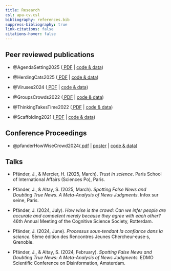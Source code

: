```yaml
---
title: Research
csl: apa-cv.csl
bibliography: references.bib
suppress-bibliography: true
link-citations: false
citations-hover: false
---
```


## Peer reviewed publications

-   @AgendaSetting2025 ([<i class="fas fa-file-pdf"></i> PDF](/pdfs/RichardsonEtAl_2025_AgendaSetting.pdf) \| [<i class="fab fa-github"></i> code & data](https://osf.io/7t4v2/files/osfstorage))

-   @HerdingCats2025 ([<i class="fas fa-file-pdf"></i> PDF](/pdfs/RichardsonEtAl_2025_HerdingCats.pdf) \| [<i class="fab fa-github"></i> code & data](https://osf.io/d7szc/files/osfstorage))

-   @Viruses2024 ([<i class="fas fa-file-pdf"></i> PDF](/pdfs/MenendezRichardsonEtAl_2024_Viruses.pdf) \| [<i class="fab fa-github"></i> code & data](https://osf.io/h4c26/files/osfstorage))

-   @GroupsCrowds2022 ([<i class="fas fa-file-pdf"></i> PDF](/pdfs/RichardsonKeil_2022_EffectiveReasoning.pdf) \| [<i class="fab fa-github"></i> code & data](https://osf.io/6pw5n/files/osfstorage))

-   @ThinkingTakesTime2022 ([<i class="fas fa-file-pdf"></i> PDF](/pdfs/RichardsonKeil_2022_ThinkingTakesTime.pdf) \| [<i class="fab fa-github"></i> code & data](https://osf.io/z6ykt/files/osfstorage))

-   @Scaffolding2021 ([<i class="fas fa-file-pdf"></i> PDF](/pdfs/RichardsonEtAl_2021_Scaffolding.pdf) \| [<i class="fab fa-github"></i> code & data](https://osf.io/epk4b/files/osfstorage))

<!--
## Working papers

- @pfanderQuasiuniversalAcceptanceBasic2024 (*submitted*)
- @pfanderTrustingForgettingImpressive2025 (*submitted*)
- @pfanderFrenchTrustMore2025
-->

## Conference Proceedings

-   @pfanderHowWiseCrowd2024([<i class="fas fa-file-pdf"></i> pdf](pdfs/how_wise_is_crowd.pdf) \| [<i class="fa-solid fa-person-chalkboard"></i>poster](talks/cogsci_2024.pdf) \| [<i class="fab fa-github"></i> code & data](https://github.com/janpfander/consensus_trust.git))


## Talks

-   Pfänder, J., & Mercier, H. (2025, March). *Trust in science*. Paris School of International Affairs (Sciences Po), Paris.

-   Pfänder, J., & Altay, S. (2025, March). *Spotting False News and Doubting True News. A Meta-Analysis of News Judgments*. Infox sur seine, Paris.

-   Pfänder, J. (2024, July). *How wise is the crowd: Can we infer people are accurate and competent merely because they agree with each other?* 46th Annual Meeting of the Cognitive Science Society, Rotterdam.

-   Pfänder, J. (2024, June). *Processus sous-tendant la confiance dans la science.* 5ème édition des Rencontres Jeunes Chercheur·euse·s, Grenoble.

-   Pfänder, J., & Altay, S. (2024, February). *Spotting False News and Doubting True News: A Meta-Analysis of News Judgments.* EDMO Scientific Conference on Disinformation, Amsterdam.


